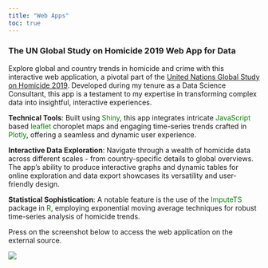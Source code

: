 ```yaml
---
title: "Web Apps"
toc: true
---
```


### The UN Global Study on Homicide 2019 Web App for Data

Explore global and country trends in homicide and crime with this interactive web application, a pivotal part of the [United Nations Global Study on Homicide 2019](https://www.unodc.org/unodc/en/data-and-analysis/global-study-on-homicide-2019.html). Developed during my tenure as a Data Science Consultant, this app is a testament to my expertise in transforming complex data into insightful, interactive experiences.

**Technical Tools**: Built using [Shiny]{style="color: green;"}, this app integrates intricate [JavaScript]{style="color: green;"} based [leaflet]{style="color: green;"} choroplet maps and engaging time-series trends crafted in [Plotly]{style="color: green;"}, offering a seamless and dynamic user experience.

**Interactive Data Exploration**: Navigate through a wealth of homicide data across different scales - from country-specific details to global overviews. The app's ability to produce interactive graphs and dynamic tables for online exploration and data export showcases its versatility and user-friendly design.

**Statistical Sophistication**: A notable feature is the use of the [ImputeTS]{style="color: green;"} package in [R]{style="color: green;"}, employing exponential moving average techniques for robust time-series analysis of homicide trends.

Press on the screenshot below to access the web application on the external source.

[![](homicide_data_shiny_app.png)](https://karavan88.shinyapps.io/homicide_data_shiny_app/)